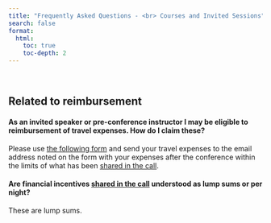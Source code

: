 ```yaml
---
title: "Frequently Asked Questions - <br> Courses and Invited Sessions"
search: false
format:
  html:
    toc: true
    toc-depth: 2
---
```


<br>

## Related to reimbursement

#### As an invited speaker or pre-conference instructor I may be eligible to reimbursement of travel expenses. How do I claim these?

Please use [the following form](data/ISCB46_reimbursement.docx) and send your travel expenses to the email address noted on the form with your expenses after the conference within the limits of what has been [shared in the call](calls.qmd#pre-conference-courses).

#### Are financial incentives [shared in the call](calls.qmd#pre-conference-courses) understood as lump sums or per night?

These are lump sums.

